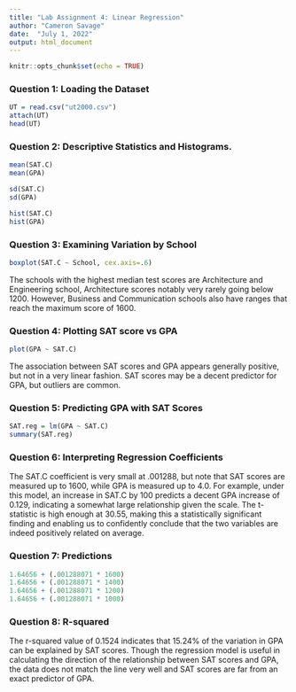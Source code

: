 ---
title: "Lab Assignment 4: Linear Regression"
author: "Cameron Savage"
date:  "July 1, 2022"
output: html_document
---

```{r setup, include=FALSE}
knitr::opts_chunk$set(echo = TRUE)
```

### Question 1: Loading the Dataset

```{r}
UT = read.csv("ut2000.csv")
attach(UT)
head(UT)
```

### Question 2: Descriptive Statistics and Histograms.

```{r}
mean(SAT.C)
mean(GPA)

sd(SAT.C)
sd(GPA)

hist(SAT.C)
hist(GPA)
```

### Question 3: Examining Variation by School

```{r}
boxplot(SAT.C ~ School, cex.axis=.6)
```

The schools with the highest median test scores are Architecture and Engineering school, Architecture scores notably very rarely going below 1200. However, Business and Communication schools also have ranges that reach the maximum score of 1600.

### Question 4: Plotting SAT score vs GPA

```{r}
plot(GPA ~ SAT.C)
```

The association between SAT scores and GPA appears generally positive, but not in a very linear fashion. SAT scores may be a decent predictor for GPA, but outliers are common.

### Question 5: Predicting GPA with SAT Scores

```{r}
SAT.reg = lm(GPA ~ SAT.C)
summary(SAT.reg)
```

### Question 6: Interpreting Regression Coefficients

The SAT.C coefficient is very small at .001288, but note that SAT scores are measured up to 1600, while GPA is measured up to 4.0. For example, under this model, an increase in SAT.C by 100 predicts a decent GPA increase of 0.129, indicating a somewhat large relationship given the scale. The t-statistic is high enough at 30.55, making this a statistically significant finding and enabling us to confidently conclude that the two variables are indeed positively related on average.

### Question 7: Predictions

```{r}
1.64656 + (.001288071 * 1600)
1.64656 + (.001288071 * 1400)
1.64656 + (.001288071 * 1200)
1.64656 + (.001288071 * 1000)
```

### Question 8: R-squared

The r-squared value of 0.1524 indicates that 15.24% of the variation in GPA can be explained by SAT scores. Though the regression model is useful in calculating the direction of the relationship between SAT scores and GPA, the data does not match the line very well and SAT scores are far from an exact predictor of GPA.
